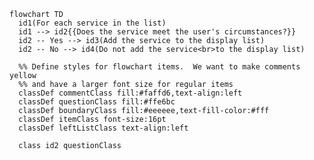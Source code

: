 ```mermaid
flowchart TD
  id1(For each service in the list)
  id1 --> id2{{Does the service meet the user's circumstances?}}
  id2 -- Yes --> id3(Add the service to the display list)
  id2 -- No --> id4(Do not add the service<br>to the display list)

  %% Define styles for flowchart items.  We want to make comments yellow
  %% and have a larger font size for regular items
  classDef commentClass fill:#faffd6,text-align:left
  classDef questionClass fill:#ffe6bc
  classDef boundaryClass fill:#eeeeee,text-fill-color:#fff
  classDef itemClass font-size:16pt
  classDef leftListClass text-align:left

  class id2 questionClass
```